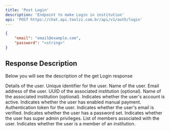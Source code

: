 ```yaml
---
title: 'Post Login'
description: 'Endpoint to make Login in institution'
api: 'POST https://chat.api.toolzz.com.br/api/v1/auth/login'
---
```


<RequestExample>

```json Payload Example
{
    "email": "email@example.com",
    "password": "<string>"
}
```
</RequestExample>

## Response Description 
Below you will see the description of the get Login response

<ResponseField name="user" type="object" required>
  Details of the user.
  <Expandable title="properties">
    <ResponseField name="id" type="uuid" required>
      Unique identifier for the user.
    </ResponseField>
    <ResponseField name="name" type="string" required>
      Name of the user.
    </ResponseField>
    <ResponseField name="email" type="string" required>
      Email address of the user.
    </ResponseField>
    <ResponseField name="institutionId" type="uuid">
      UUID of the associated institution (optional).
    </ResponseField>
    <ResponseField name="institutionName" type="string">
      Name of the associated institution (optional).
    </ResponseField>
    <ResponseField name="isActive" type="boolean" required>
      Indicates whether the user's account is active.
    </ResponseField>
    <ResponseField name="manualPayment" type="boolean" required>
      Indicates whether the user has enabled manual payment.
    </ResponseField>
    <ResponseField name="token" type="string" required>
      Authentication token for the user.
    </ResponseField>
    <ResponseField name="verified" type="boolean" required>
      Indicates whether the user's email is verified.
    </ResponseField>
    <ResponseField name="hasPassword" type="boolean" required>
      Indicates whether the user has a password set.
    </ResponseField>
    <ResponseField name="superAdmin" type="boolean" required>
      Indicates whether the user has super admin privileges.
    </ResponseField>
    <ResponseField name="members" type="array" required>
      List of members associated with the user.
    </ResponseField>
    <ResponseField name="isMember" type="boolean" required>
      Indicates whether the user is a member of an institution.
    </ResponseField>
  </Expandable>
</ResponseField>
